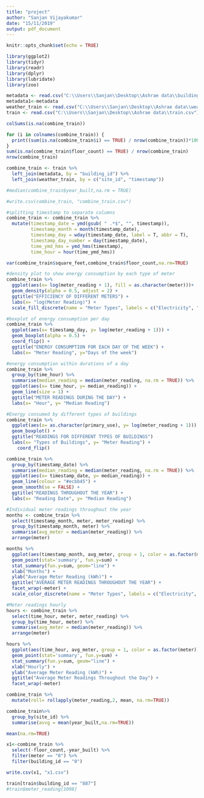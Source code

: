 ---
title: "project"
author: "Sanjan Vijayakumar"
date: "15/11/2019"
output: pdf_document
---

```{r setup, include=FALSE}
knitr::opts_chunk$set(echo = TRUE)
```

```{r}
library(ggplot2)
library(tidyr)
library(readr)
library(dplyr)
library(lubridate)
library(zoo)
```

```{r}
metadata <- read.csv("C:\\Users\\Sanjan\\Desktop\\Ashrae data\\building_metadata.csv",na="NA")
metadata1<-metadata
weather_train <- read.csv("C:\\Users\\Sanjan\\Desktop\\Ashrae data\\weather_train.csv")
train <- read.csv("C:\\Users\\Sanjan\\Desktop\\Ashrae data\\train.csv")
```

```{r}
colSums(is.na(combine_train))

for (i in colnames(combine_train)) {
  print((sum(is.na(combine_train$i) == TRUE) / nrow(combine_train))*100)
}
sum(is.na(combine_train$floor_count) == TRUE) / nrow(combine_train)
nrow(combine_train)
```

```{r}
combine_train <- train %>%
  left_join(metadata, by = "building_id") %>%
  left_join(weather_train, by = c("site_id", "timestamp"))

#median(combine_train$year_built,na.rm = TRUE)
```

```{r}
#write.csv(combine_train, "combine_train.csv")
```

```{r}
#splitting timestamp to separate columns
combine_train <- combine_train %>% 
  mutate(timestamp_date = ymd(gsub( " .*$", "", timestamp)),
         timestamp_month = month(timestamp_date),
         timestamp_day = wday(timestamp_date, label = T, abbr = T),
         timestamp_day_number = day(timestamp_date),
         time_ymd_hms = ymd_hms(timestamp),
         time_hour = hour(time_ymd_hms))
```

```{r}
var(combine_train$square_feet,combine_train$floor_count,na.rm=TRUE)
```

```{r}
#density plot to show energy consumption by each type of meter
combine_train %>% 
  ggplot(aes(x= log(meter_reading + 1), fill = as.character(meter)))+
  geom_density(alpha = 0.5, adjust = 2) +
  ggtitle("EFFICIENCY OF DIFFERENT METERS") +
  labs(x= "log(Meter Reading)") +
  scale_fill_discrete(name = "Meter Types", labels = c("Electricity", "Chilled Water", "Steam", "Hot Water"))
```


```{r}
#boxplot of energy consumption per day
combine_train %>% 
  ggplot(aes(x= timestamp_day, y= log(meter_reading + 1))) + 
  geom_boxplot(alpha = 0.5) + 
  coord_flip() +
  ggtitle("ENERGY CONSUMPTION FOR EACH DAY OF THE WEEK") + 
  labs(x= "Meter Reading", y="Days of the week") 
```

```{r}
#energy consumption within durations of a day
combine_train %>% 
  group_by(time_hour) %>% 
  summarise(median_reading = median(meter_reading, na.rm = TRUE)) %>% 
  ggplot(aes(x= time_hour, y= median_reading)) +
  geom_line(size = 1) +
  ggtitle("METER READINGS DURING THE DAY") +
  labs(x= "Hour", y= "Median Reading")
```

```{r}
#Energy consumed by different types of buildings
combine_train %>% 
  ggplot(aes(x= as.character(primary_use), y= log(meter_reading + 1))) +
  geom_boxplot() +
  ggtitle("READINGS FOR DIFFERENT TYPES OF BUILDINGS")
  labs(x= "Types of Buildings", y= "Meter Reading") +
    coord_flip()
```

```{r}
combine_train %>% 
  group_by(timestamp_date) %>% 
  summarise(median_reading = median(meter_reading, na.rm = TRUE)) %>% 
  ggplot(aes(x= timestamp_date, y= median_reading)) +
  geom_line(colour = "#ecbb45") +
  geom_smooth(se = FALSE) +
  ggtitle("READINGS THROUGHOUT THE YEAR") +
  labs(x= "Reading Date", y= "Median Reading")
```

```{r}
#Individual meter readings throughout the year
months <- combine_train %>%
  select(timestamp_month, meter, meter_reading) %>%
  group_by(timestamp_month, meter) %>%
  summarise(avg_meter = median(meter_reading)) %>%
  arrange(meter)

months %>%
  ggplot(aes(timestamp_month, avg_meter, group = 1, color = as.factor(meter))) +
  geom_point(stat='summary', fun.y=sum) +
  stat_summary(fun.y=sum, geom="line") +
  xlab("Months") +
  ylab("Average Meter Reading (kWh)") +
  ggtitle("AVERAGE METER READINGS THROUGHOUT THE YEAR") +
  facet_wrap(~meter) +
  scale_color_discrete(name = "Meter Types", labels = c("Electricity", "Chilled Water", "Steam", "Hot Water"))
```

```{r}
#Meter readings hourly
hours <- combine_train %>%
  select(time_hour, meter, meter_reading) %>%
  group_by(time_hour, meter) %>%
  summarise(avg_meter = median(meter_reading)) %>%
  arrange(meter)

hours %>%
  ggplot(aes(time_hour, avg_meter, group = 1, color = as.factor(meter))) +
  geom_point(stat='summary', fun.y=sum) +
  stat_summary(fun.y=sum, geom="line") +
  xlab("Hourly") +
  ylab("Average Meter Reading (kWh)") +
  ggtitle("Average Meter Readings Throughout the Day") +
  facet_wrap(~meter)
```

```{r}
combine_train %>%
  mutate(roll= rollapply(meter_reading,2, mean, na.rm=TRUE))
```

```{r}
combine_train%>%
  group_by(site_id) %>%
  summarise(avvg = mean(year_built,na.rm=TRUE))

mean(na.rm=TRUE) 
```


```{r}
x1<-combine_train %>%
  select(-floor_count,-year_built) %>%
  filter(meter == "0") %>%
  filter(building_id == "0")
```

```{r}
write.csv(x1, "x1.csv")
```

```{r}
train[train$building_id == "887"]
#train$meter_reading[1098]
```
